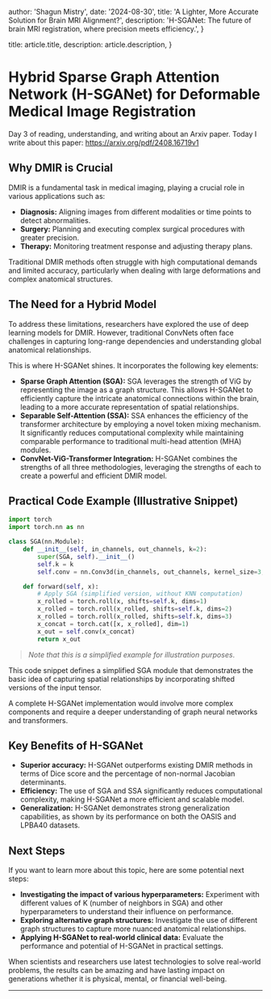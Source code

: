 
  author: 'Shagun Mistry',
  date: '2024-08-30',
  title: 'A Lighter, More Accurate Solution for Brain MRI Alignment?',
  description:
    'H-SGANet: The future of brain MRI registration, where precision meets efficiency.',
}

  title: article.title,
  description: article.description,
}


# Hybrid Sparse Graph Attention Network (H-SGANet) for Deformable Medical Image Registration

Day 3 of reading, understanding, and writing about an Arxiv paper.
Today I write about this paper: https://arxiv.org/pdf/2408.16719v1

## Why DMIR is Crucial

DMIR is a fundamental task in medical imaging, playing a crucial role in various applications such as:

* **Diagnosis:** Aligning images from different modalities or time points to detect abnormalities.
* **Surgery:** Planning and executing complex surgical procedures with greater precision.
* **Therapy:** Monitoring treatment response and adjusting therapy plans.

Traditional DMIR methods often struggle with high computational demands and limited accuracy, particularly when dealing with large deformations and complex anatomical structures.  

## The Need for a Hybrid Model

To address these limitations, researchers have explored the use of deep learning models for DMIR.  However, traditional ConvNets often face challenges in capturing long-range dependencies and understanding global anatomical relationships.  

This is where H-SGANet shines. It incorporates the following key elements:

* **Sparse Graph Attention (SGA):**  SGA leverages the strength of ViG by representing the image as a graph structure. This allows H-SGANet to efficiently capture the intricate anatomical connections within the brain, leading to a more accurate representation of spatial relationships.
* **Separable Self-Attention (SSA):**  SSA enhances the efficiency of the transformer architecture by employing a novel token mixing mechanism. It significantly reduces computational complexity while maintaining comparable performance to traditional multi-head attention (MHA) modules.
* **ConvNet-ViG-Transformer Integration:**  H-SGANet combines the strengths of all three methodologies, leveraging the strengths of each to create a powerful and efficient DMIR model.

## Practical Code Example (Illustrative Snippet)

```python
import torch
import torch.nn as nn

class SGA(nn.Module):
    def __init__(self, in_channels, out_channels, k=2):
        super(SGA, self).__init__()
        self.k = k
        self.conv = nn.Conv3d(in_channels, out_channels, kernel_size=3, padding=1)

    def forward(self, x):
        # Apply SGA (simplified version, without KNN computation)
        x_rolled = torch.roll(x, shifts=self.k, dims=1)
        x_rolled = torch.roll(x_rolled, shifts=self.k, dims=2)
        x_rolled = torch.roll(x_rolled, shifts=self.k, dims=3)
        x_concat = torch.cat([x, x_rolled], dim=1)
        x_out = self.conv(x_concat)
        return x_out
```

> *Note that this is a simplified example for illustration purposes*. 

This code snippet defines a simplified SGA module that demonstrates the basic idea of capturing spatial relationships by incorporating shifted versions of the input tensor. 


A complete H-SGANet implementation would involve more complex components and require a deeper understanding of graph neural networks and transformers.

## Key Benefits of H-SGANet

* **Superior accuracy:** H-SGANet outperforms existing DMIR methods in terms of Dice score and the percentage of non-normal Jacobian determinants.
* **Efficiency:**  The use of SGA and SSA significantly reduces computational complexity, making H-SGANet a more efficient and scalable model.
* **Generalization:** H-SGANet demonstrates strong generalization capabilities, as shown by its performance on both the OASIS and LPBA40 datasets.

##  Next Steps

If you want to learn more about this topic, here are some potential next steps:

* **Investigating the impact of various hyperparameters:**  Experiment with different values of K (number of neighbors in SGA) and other hyperparameters to understand their influence on performance.
* **Exploring alternative graph structures:** Investigate the use of different graph structures to capture more nuanced anatomical relationships.
* **Applying H-SGANet to real-world clinical data:**  Evaluate the performance and potential of H-SGANet in practical settings.

When scientists and researchers use latest technologies to solve real-world problems, the results can be amazing and have lasting impact on generations whether it is physical, mental, or financial well-being.

---
